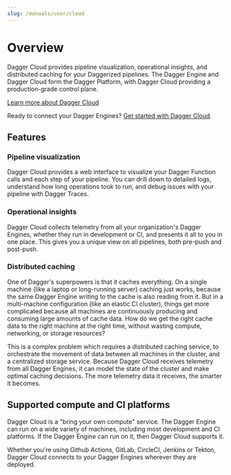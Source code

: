 ```yaml
---
slug: /manuals/user/cloud
---
```


# Overview

Dagger Cloud provides pipeline visualization, operational insights, and distributed caching for your Daggerized pipelines. The Dagger Engine and Dagger Cloud form the Dagger Platform, with Dagger Cloud providing a production-grade control plane.

[Learn more about Dagger Cloud](https://dagger.io/cloud)

Ready to connect your Dagger Engines? [Get started with Dagger Cloud](./572923-get-started.mdx).

## Features

### Pipeline visualization

Dagger Cloud provides a web interface to visualize your Dagger Function calls and each step of your pipeline. You can drill down to detailed logs, understand how long operations took to run, and debug issues with your pipeline with Dagger Traces.

### Operational insights

Dagger Cloud collects telemetry from all your organization's Dagger Engines, whether they run in development or CI, and presents it all to you in one place. This gives you a unique view on all pipelines, both pre-push and post-push.

### Distributed caching

One of Dagger's superpowers is that it caches everything. On a single machine (like a laptop or long-running server) caching just works, because the same Dagger Engine writing to the cache is also reading from it. But in a multi-machine configuration (like an elastic CI cluster), things get more complicated because all machines are continuously producing and consuming large amounts of cache data. How do we get the right cache data to the right machine at the right time, without wasting compute, networking, or storage resources?

This is a complex problem which requires a distributed caching service, to orchestrate the movement of data between all machines in the cluster, and a centralized storage service. Because Dagger Cloud receives telemetry from all Dagger Engines, it can model the state of the cluster and make optimal caching decisions. The more telemetry data it receives, the smarter it becomes.

## Supported compute and CI platforms

Dagger Cloud is a "bring your own compute" service. The Dagger Engine can run on a wide variety of machines, including most development and CI platforms. If the Dagger Engine can run on it, then Dagger Cloud supports it.

Whether you're using Github Actions, GitLab, CircleCI, Jenkins or Tekton, Dagger Cloud connects to your Dagger Engines wherever they are deployed.
